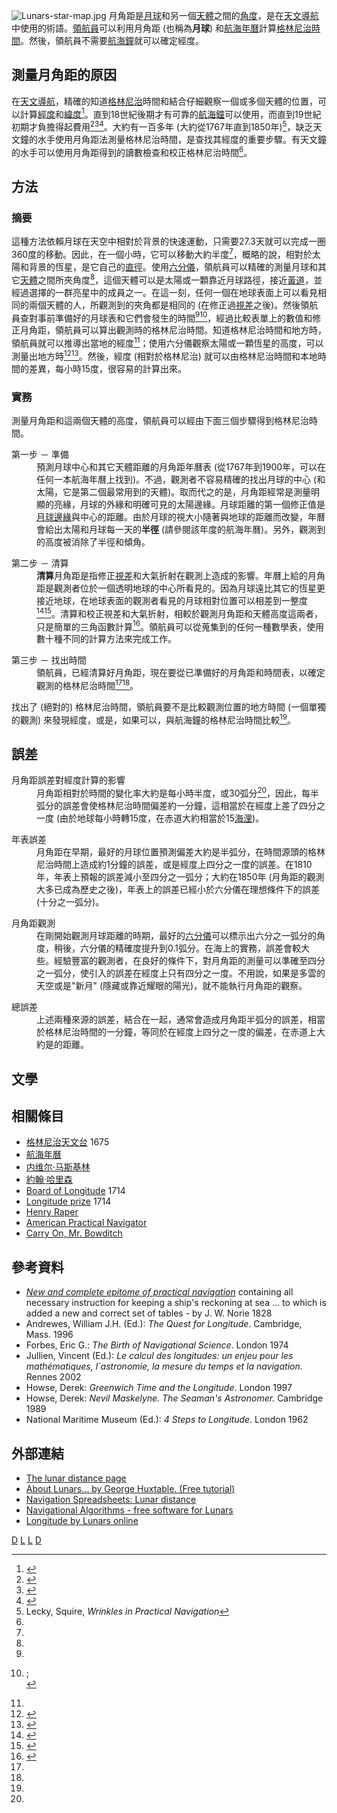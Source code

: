 {{For|月角距法的歷史|經度的歷史}}
[[Image:Lunars-star-map.jpg|thumb]]
月角距是[[月球|月球]]和另一個[[天體|天體]]之間的[[天文導航#角度測量|角度]]，是在[[天文導航|天文導航]]中使用的術語。[[領航員|領航員]]可以利用月角距 (也稱為'''月球''') 和[[航海年曆|航海年曆]]計算[[格林尼治時間|格林尼治時間]]。然後，領航員不需要[[船用精確時計|航海鐘]]就可以確定經度。

==測量月角距的原因==
在[[天文導航|天文導航]]，精確的知道[[格林尼治|格林尼治]]時間和結合仔細觀察一個或多個天體的位置，可以計算[[經度|經度]]和[[緯度|緯度]]<ref name="Norie 1828 pg 222">
 {{cite book
 |last        = Norie
 |first       = J. W.
 |authorlink  = 
 |coauthors   = 
 |title       = New and Complete Epitome of Practical Navigation
 |publisher   = 
 |date        = 1828
 |location    = London
 |url         = http://www.mysticseaport.org/library/initiative/ImPage.cfm?PageNum=3&BibId=13617&ChapterId=30
 |accessdate  = 2007-08-02
 |page        = 222
 |deadurl     = yes
 |archiveurl  = https://web.archive.org/web/20070927203111/http://www.mysticseaport.org/library/initiative/ImPage.cfm?PageNum=3&BibId=13617&ChapterId=30
 |archivedate = 2007-09-27
}}</ref>。直到18世紀後期才有可靠的[[船用精確時計|航海鐘]]可以使用，而直到19世紀初期才負擔得起費用<ref name="Norie 1828 pg 221">
{{cite book
 |last        = Norie
 |first       = J. W.
 |authorlink  = 
 |coauthors   = 
 |title       = New and Complete Epitome of Practical Navigation
 |publisher   = 
 |date        = 1828
 |location    = London
 |url         = http://www.mysticseaport.org/library/initiative/ImPage.cfm?PageNum=2&BibId=13617&ChapterId=30
 |accessdate  = 2007-08-02
 |page        = 221
 |deadurl     = yes
 |archiveurl  = https://web.archive.org/web/20070927202912/http://www.mysticseaport.org/library/initiative/ImPage.cfm?PageNum=2&BibId=13617&ChapterId=30
 |archivedate = 2007-09-27
}}</ref><ref name="Taylor 1851 pg 195">{{Cite book
| last = Taylor
| first = Janet
| title = An Epitome of Navigation and Nautical Astronomy
| edition = Ninth
| publisher = 
| date = 1851
| url = http://books.google.com/books?id=rvg_BRfIckEC&pg=RA6-PA197&vq=lunar+observation&dq=intitle:Nautical+intitle:Almanac+date:1849-1851#PRA6-PA195
| accessdate = 2007-08-02
| page = 295f
| archive-date = 2020-03-03
| archive-url = https://web.archive.org/web/20200303202710/https://books.google.com/books?id=rvg_BRfIckEC&pg=RA6-PA197&vq=lunar+observation&dq=intitle:Nautical+intitle:Almanac+date:1849-1851#PRA6-PA195
| dead-url = no
}}</ref><ref name="Watchmakers and their Work, pg 230">{{cite book
| first=Frederick James
| last=Britten
| title=Former Clock & Watchmakers and Their Work
| date=1894
| publisher=Spon & Chamberlain
| location=New York
| url=http://books.google.com/books?id=iHwCAAAAIAAJ&printsec=titlepage&dq=marine+chronometer&as_brr=1#PPA230,M1
| quote=Chronometers were not regularly supplied to the Royal Navy till about 1825
| accessdate=2007-08-08
| page=230
| archive-date=2020-06-27
| archive-url=https://web.archive.org/web/20200627174255/https://books.google.com/books?id=iHwCAAAAIAAJ&printsec=titlepage&dq=marine+chronometer&as_brr=1#PPA230,M1
| dead-url=no
}}</ref>。大約有一百多年 (大約從1767年直到1850年)<ref>Lecky, Squire, ''Wrinkles in Practical Navigation''</ref>，缺乏天文鐘的水手使用月角距法測量格林尼治時間，是查找其經度的重要步驟。有天文鐘的水手可以使用月角距得到的讀數檢查和校正格林尼治時間<ref name="Norie 1828 pg 221"/>。

==方法==
===摘要===
這種方法依賴月球在天空中相對於背景的快速運動，只需要27.3天就可以完成一圈360度的移動。因此，在一個小時，它可以移動大約半度<ref name="Norie 1828 pg 222"/>，概略的說，相對於太陽和背景的恆星，是它自己的[[角直徑|直徑]]。使用[[六分儀|六分儀]]，領航員可以精確的測量月球和其它[[天體|天體]]之間所夾角度<ref name="Norie 1828 pg 222"/>，這個天體可以是太陽或一顆靠近月球路徑，接近[[黃道|黃道]]，並經過選擇的一群亮星中的成員之一。在這一刻，任何一個在地球表面上可以看見相同的兩個天體的人，所觀測到的夾角都是相同的 (在修正過[[視差|視差]]之後)。然後領航員查對事前準備好的月球表和它們會發生的時間<ref name="Norie 1828 pg 222"/><ref name="sources of lunar distance tables">
{{cite book
 |title       = The Nautical Almanac and Astronomical Ephemeris for the year 1804.
 |edition     = Second American Impression
 |chapter     = DISTANCES of Moon's Center from Sun, and from Stars EAST of her
 |author      = Royal Greenwich Observatory
 |editor      = Garnet
 |publisher   = Blauvelt
 |location    = New Jersey
 |page        = 92
 |url         = http://www.mysticseaport.org/library/initiative/ImPage.cfm?PageNum=8&BibId=21382&ChapterId=9
 |accessdate  = 2007-08-02
 |deadurl     = yes
 |archiveurl  = https://web.archive.org/web/20070927203118/http://www.mysticseaport.org/library/initiative/ImPage.cfm?PageNum=8&BibId=21382&ChapterId=9
 |archivedate = 2007-09-27
}};
<br />
{{cite web
 |title      = Precomputed Lunar Distances
 |url      = http://www.math.uu.nl/people/wepster/ldtab.html
 |first      = Steven
 |last      = Wepster
 |accessdate      = 2007-08-02
 |archive-url      = https://web.archive.org/web/20071215051902/http://www.math.uu.nl/people/wepster/ldtab.html
 |archive-date      = 2007-12-15
 |dead-url      = yes
 }}
</ref>，經過比較表單上的數值和修正月角距，領航員可以算出觀測時的格林尼治時間。知道格林尼治時間和地方時，領航員就可以推導出當地的經度<ref name="Norie 1828 pg 222"/>；使用六分儀觀察太陽或一顆恆星的高度，可以測量出地方時<ref name="Norie 1828 pg 226">
{{cite book
 |last        = Norie
 |first       = J. W.
 |authorlink  = 
 |coauthors   = 
 |title       = New and Complete Epitome of Practical Navigation
 |publisher   = 
 |date        = 1828
 |location    = London
 |url         = http://www.mysticseaport.org/library/initiative/Impage.cfm?PageNum=7&bibid=13617&ChapterId=30
 |accessdate  = 2007-08-02
 |page        = 226
 |deadurl     = yes
 |archiveurl  = https://web.archive.org/web/20070927203148/http://www.mysticseaport.org/library/initiative/Impage.cfm?PageNum=7&bibid=13617&ChapterId=30
 |archivedate = 2007-09-27
}}</ref><ref name="Norie 1828 pg 230">
{{cite book
 |last        = Norie
 |first       = J. W.
 |authorlink  = 
 |coauthors   = 
 |title       = New and Complete Epitome of Practical Navigation
 |publisher   = 
 |date        = 1828
 |location    = London
 |url         = http://www.mysticseaport.org/library/initiative/Impage.cfm?PageNum=11&bibid=13617&ChapterId=30
 |accessdate  = 2007-08-02
 |page        = 230
 |deadurl     = yes
 |archiveurl  = https://web.archive.org/web/20070927202748/http://www.mysticseaport.org/library/initiative/Impage.cfm?PageNum=11&bibid=13617&ChapterId=30
 |archivedate = 2007-09-27
}}</ref>。然後，經度 (相對於格林尼治) 就可以由格林尼治時間和本地時間的差異，每小時15度，很容易的計算出來。

===實務===

測量月角距和這兩個天體的高度，領航員可以經由下面三個步驟得到格林尼治時間。

;第一步 － 準備
:預測月球中心和其它天體距離的月角距年曆表 (從1767年到1900年，可以在任何一本航海年曆上找到){{Fact|date=August 2007}}。不過，觀測者不容易精確的找出月球的中心 (和太陽，它是第二個最常用到的天體)。取而代之的是，月角距經常是測量明顯的亮緣，月球的外緣和明確可見的太陽邊緣。月球距離的第一個修正值是[[月球邊緣|月球邊緣]]與中心的距離。由於月球的視大小隨著與地球的距離而改變，年曆會給出太陽和月球每一天的'''半徑''' (請參閱該年度的航海年曆)。另外，觀測到的高度被消除了半徑和傾角。

;第二步 － 清算
:'''清算'''月角距是指修正[[視差#月球視差|視差]]和大氣折射在觀測上造成的影響。年曆上給的月角距是觀測者位於一個透明地球的中心所看見的。因為月球遠比其它的恆星更接近地球，在地球表面的觀測者看見的月球相對位置可以相差到一整度<ref>{{cite book
| last = Duffett-Smith
| first = Peter
| title = Practical Astronomy with Your Calculator, third edition
| date = 1988
| url = http://books.google.com/books?id=DwJfCtzaVvYC&dq=practical+astronomy+with+your+calculator&pg=PP1&ots=91i8WJbtpR&sig=OXKHBpiNTnomzQu287Mjz3E_90M&hl=en&prev=http://www.google.com/search?q=practical+astronomy+with+your+calculator&ie=utf-8&oe=utf-8&rls=com.google:en-US:official&client=firefox-a&sa=X&oi=print&ct=title&cad=one-book-with-thumbnail
| page = 66
| access-date = 2021-12-26
| archive-date = 2016-05-10
| archive-url = https://web.archive.org/web/20160510130219/https://books.google.com/books?id=DwJfCtzaVvYC&dq=practical+astronomy+with+your+calculator&pg=PP1&ots=91i8WJbtpR&sig=OXKHBpiNTnomzQu287Mjz3E_90M&hl=en&prev=http%3A%2F%2Fwww.google.com%2Fsearch%3Fq%3Dpractical+astronomy+with+your+calculator&ie=utf-8&oe=utf-8&rls=com.google%3Aen-US%3Aofficial&client=firefox-a&sa=X&oi=print&ct=title&cad=one-book-with-thumbnail
| dead-url = no
}}</ref><ref>{{cite book
| last = Montenbruck and Pfleger
| title = Astronomy on the Personal Computer, second edition
| date = 1994
| pages = 45–46
| url = http://books.google.com/books?id=WDjJIww337EC&dq=astronomy+on+the+personal+computer&pg=PP1&ots=p8o_geQnkT&sig=9B6AXajLyAyaJNfdP2s6hmNhjII&hl=en&prev=http://www.google.com/search?q=astronomy+on+the+personal+computer&ie=utf-8&oe=utf-8&rls=com.google:en-US:official&client=firefox-a&sa=X&oi=print&ct=title&cad=one-book-with-thumbnail
| access-date = 2021-12-26
| archive-date = 2016-05-26
| archive-url = https://web.archive.org/web/20160526223324/https://books.google.com/books?id=WDjJIww337EC&dq=astronomy+on+the+personal+computer&pg=PP1&ots=p8o_geQnkT&sig=9B6AXajLyAyaJNfdP2s6hmNhjII&hl=en&prev=http%3A%2F%2Fwww.google.com%2Fsearch%3Fq%3Dastronomy+on+the+personal+computer&ie=utf-8&oe=utf-8&rls=com.google%3Aen-US%3Aofficial&client=firefox-a&sa=X&oi=print&ct=title&cad=one-book-with-thumbnail
| dead-url = no
}}</ref>。清算和校正視差和大氣折射，相較於觀測月角距和天體高度這兩者，只是簡單的三角函數計算<ref>{{cite web | url=http://www.stjarnhimlen.se/comp/ppcomp.html#13 | title=The Moon's topocentric position | author=Schlyter, Paul | access-date=2011-07-18 | archive-date=2021-03-22 | archive-url=https://web.archive.org/web/20210322101128/http://www.stjarnhimlen.se/comp/ppcomp.html#13 | dead-url=no }}</ref>。領航員可以從蒐集到的任何一種數學表，使用數十種不同的計算方法來完成工作。

;第三步 － 找出時間
:領航員，已經清算好月角距，現在要從已準備好的月角距和時間表，以確定觀測的格林尼治時間<ref name="Norie 1828 pg 222"/><ref name="sources of lunar distance tables"/>。

找出了 (絕對的) 格林尼治時間，領航員要不是比較觀測位置的地方時間 (一個單獨的觀測) 來發現經度，或是，如果可以，與航海鐘的格林尼治時間比較<ref name="Norie 1828 pg 222"/>。

==誤差==

;月角距誤差對經度計算的影響
:月角距相對於時間的變化率大約是每小時半度，或30弧分<ref name="Norie 1828 pg 222"/>，因此，每半弧分的誤差會使格林尼治時間偏差約一分鐘，這相當於在經度上差了四分之一度 (由於地球每小時轉15度，在赤道大約相當於15[[海浬|海浬]])。

;年表誤差
:月角距在早期，最好的月球位置預測偏差大約是半弧分，在時間源頭的格林尼治時間上造成約1分鐘的誤差，或是經度上四分之一度的誤差。在1810年，年表上預報的誤差減小至四分之一弧分；大約在1850年 (月角距的觀測大多已成為歷史之後)，年表上的誤差已經小於六分儀在理想條件下的誤差 (十分之一弧分)。

;月角距觀測
:在剛開始觀測月球距離的時期，最好的[[六分儀|六分儀]]可以標示出六分之一弧分的角度，稍後，六分儀的精確度提升到0.1弧分。在海上的實務，誤差會較大些。經驗豐富的觀測者，在良好的條件下，對月角距的測量可以準確至四分之一弧分，使引入的誤差在經度上只有四分之一度。不用說，如果是多雲的天空或是"新月" (隱藏或靠近耀眼的陽光)，就不能執行月角距的觀察。
<!-- 如何清除在月角距觀測中產生的誤差？ -->

;總誤差
:上述兩種來源的誤差，結合在一起，通常會造成月角距半弧分的誤差，相當於格林尼治時間的一分鐘，等同於在經度上四分之一度的偏差，在赤道上大約是{{convert|15|nmi|km|-1}}的距離。

== 文學 ==
{{Expand|time=2011-11-30}}

==相關條目==
* [[格林尼治天文台|格林尼治天文台]] 1675
* [[航海年曆|航海年曆]]
* [[内维尔·马斯基林|内维尔·马斯基林]]
* [[約翰·哈里森|約翰·哈里森]]
* [[Board_of_Longitude|Board of Longitude]] 1714
* [[Longitude_prize|Longitude prize]] 1714
* [[Henry_Raper|Henry Raper]]
* [[American_Practical_Navigator|American Practical Navigator]]
* [[Carry_On,_Mr._Bowditch|Carry On, Mr. Bowditch]]

==參考資料==
{{reflist}}
* [https://web.archive.org/web/20061003170059/http://www.mysticseaport.org/library/initiative/ImPage.cfm?BibID=13617&ChapterId=1 ''New and complete epitome of practical navigation''] containing all necessary instruction for keeping a ship's reckoning at sea ... to which is added a new and correct set of tables - by J. W. Norie 1828
* Andrewes, William J.H. (Ed.): ''The Quest for Longitude''. Cambridge, Mass. 1996
* Forbes, Eric G.: ''The Birth of Navigational Science''. London 1974
* Jullien, Vincent (Ed.): ''Le calcul des longitudes: un enjeu pour les mathématiques, l`astronomie, la mesure du temps et la navigation''. Rennes 2002
* Howse, Derek: ''Greenwich Time and the Longitude''. London 1997
* Howse, Derek: ''Nevil Maskelyne. The Seaman's Astronomer.'' Cambridge 1989
* National Maritime Museum (Ed.): ''4 Steps to Longitude''. London 1962

==外部連結==
* [https://web.archive.org/web/20110722041941/http://members.verizon.net/~vze3nfrm/ The lunar distance page]
* [http://www.mediafire.com/download.php?nyyxmzmzz5j About Lunars... by George Huxtable. (Free tutorial)]
* [http://www.navigation-spreadsheets.com/lunar.html Navigation Spreadsheets: Lunar distance] {{Wayback|url=http://www.navigation-spreadsheets.com/lunar.html |date=20200803120554 }}
* [http://sites.google.com/site/navigationalalgorithms/ Navigational Algorithms - free software for Lunars] {{Wayback|url=http://sites.google.com/site/navigationalalgorithms/ |date=20210212225633 }}
* [https://web.archive.org/web/20070703070037/http://www.historicalatlas.com/lunars/ Longitude by Lunars online]

{{時間}}
{{時間測量和標準}}

<!--Categories-->
[[Category:大地測量學|D]]
[[Category:月球|L]]
[[Category:導航|L]]
[[Category:天文導航|D]]

<!--Other languages-->